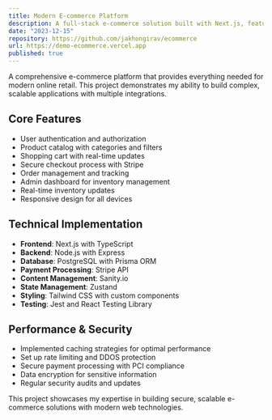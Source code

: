 ```yaml
---
title: Modern E-commerce Platform
description: A full-stack e-commerce solution built with Next.js, featuring a headless CMS, Stripe integration, and a modern shopping experience. Includes real-time inventory management, user authentication, and order tracking.
date: "2023-12-15"
repository: https://github.com/jakhongirav/ecommerce
url: https://demo-ecommerce.vercel.app
published: true
---
```


A comprehensive e-commerce platform that provides everything needed for modern online retail. This project demonstrates my ability to build complex, scalable applications with multiple integrations.

## Core Features

- User authentication and authorization
- Product catalog with categories and filters
- Shopping cart with real-time updates
- Secure checkout process with Stripe
- Order management and tracking
- Admin dashboard for inventory management
- Real-time inventory updates
- Responsive design for all devices

## Technical Implementation

- **Frontend**: Next.js with TypeScript
- **Backend**: Node.js with Express
- **Database**: PostgreSQL with Prisma ORM
- **Payment Processing**: Stripe API
- **Content Management**: Sanity.io
- **State Management**: Zustand
- **Styling**: Tailwind CSS with custom components
- **Testing**: Jest and React Testing Library

## Performance & Security

- Implemented caching strategies for optimal performance
- Set up rate limiting and DDOS protection
- Secure payment processing with PCI compliance
- Data encryption for sensitive information
- Regular security audits and updates

This project showcases my expertise in building secure, scalable e-commerce solutions with modern web technologies.
